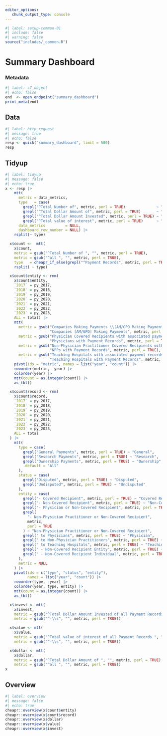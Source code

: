 ```yaml
---
editor_options: 
   chunk_output_type: console
---
```


```r
#| label: setup-common-01
#| include: false
#| warning: false
source("includes/_common.R")
```

# Summary Dashboard {#sec-opendash}

### Metadata

```r
#| label: s7_object
#| echo: false
end  <- open_endpoint("summary_dashboard")
print_meta(end)
```

## Data

```r
#| label: http_request
#| message: true
#| echo: false
resp <- quick("summary_dashboard", limit = 500)
resp
```

## Tidyup

```r
#| label: tidyup
#| message: false
#| echo: true
x <- resp |> 
    mtt(
      metric = data_metrics,
      type   = case(
        grepl("^Total Number of", metric, perl = TRUE)              ~ "count",
        grepl("^Total Dollar Amount of", metric, perl = TRUE)       ~ "dollar",
        grepl("^Total Dollar Amount Invested", metric, perl = TRUE) ~ "invest",
        grepl("^Total value of interest", metric, perl = TRUE)      ~ "value"),
      data_metrics         = NULL,
      dashboard_row_number = NULL) |>
    rsplit(~ type)

  x$count <-  mtt(
    x$count,
    metric = gsub("^Total Number of ", "", metric, perl = TRUE),
    metric = gsub("^all ", "", metric, perl = TRUE),
    type   = cheapr_if_else(grepl("^Payment Records", metric, perl = TRUE), "record", "entity")) |>
    rsplit( ~ type)

  x$count$entity <- rnm(
    x$count$entity,
    `2017` = py_2017,
    `2018` = py_2018,
    `2019` = py_2019,
    `2020` = py_2020,
    `2021` = py_2021,
    `2022` = py_2022,
    `2023` = py_2023,
    ALL = total) |>
    mtt(
      metric = gsub("Companies Making Payments \\(AM/GPO Making Payment\\)",
                    "Companies [AM/GPO] Making Payments", metric, perl = TRUE),
      metric = gsub("Physician Covered Recipients with associated payment records",
                    "Physicians with Payment Records", metric, perl = TRUE),
      metric = gsub("Non-Physician Practitioner Covered Recipients with associated payment records",
                    "NPPs with Payment Records", metric, perl = TRUE),
      metric = gsub("Teaching Hospitals with associated payment records",
                    "Teaching Hospitals with Payment Records", metric, perl = TRUE)) |>
    pivot(ids = "metric", names = list("year", "count")) |>
    roworder(metric, -year) |>
    colorder(year) |>
    mtt(count = as.integer(count)) |>
    as_tbl()

  x$count$record <- rnm(
    x$count$record,
    `2017` = py_2017,
    `2018` = py_2018,
    `2019` = py_2019,
    `2020` = py_2020,
    `2021` = py_2021,
    `2022` = py_2022,
    `2023` = py_2023,
    ALL = total
  ) |>
    mtt(
      type = case(
        grepl("General Payments", metric, perl = TRUE) ~ "General",
        grepl("Research Payments", metric, perl = TRUE) ~ "Research",
        grepl("Ownership Payments", metric, perl = TRUE) ~ "Ownership",
        .default = "All"
      ),
      status = case(
        grepl("Disputed", metric, perl = TRUE) ~ "Disputed",
        grepl("Undisputed", metric, perl = TRUE) ~ "Undisputed"
      ),
      entity = case(
        grepl("- Covered Recipient", metric, perl = TRUE) ~ "Covered Recipient",
        grepl("- Non-Covered Recipient", metric, perl = TRUE) ~ "Non-Covered Recipient",
        grepl("- Physician or Non-Covered Recipient", metric, perl = TRUE) ~ "Physician or Non-Covered Recipient",
        grepl(
          "- Non-Physician Practitioner or Non-Covered Recipient",
          metric,
          perl = TRUE
        ) ~ "Non-Physician Practitioner or Non-Covered Recipient",
        grepl(" to Physicians", metric, perl = TRUE) ~ "Physician",
        grepl(" to Non-Physician Practitioners", metric, perl = TRUE) ~ "Non-Physician Practitioner",
        grepl(" to Teaching Hospitals", metric, perl = TRUE) ~ "Teaching Hospital",
        grepl(" - Non-Covered Recipient Entity", metric, perl = TRUE) ~ "Non-Covered Recipient Entity",
        grepl(" - Non-Covered Recipient Individual", metric, perl = TRUE) ~ "Non-Covered Recipient Individual"
      ),
      metric = NULL
    ) |>
    pivot(ids = c("type", "status", "entity"),
          names = list("year", "count")) |>
    roworder(type, -year) |>
    colorder(year, type, entity) |>
    mtt(count = as.integer(count)) |>
    as_tbl()

  x$invest <- mtt(
    x$invest,
    metric = gsub("^Total Dollar Amount Invested of all Payment Records ", "", metric, perl = TRUE),
    metric = gsub("^-\\s", "", metric, perl = TRUE))

  x$value <- mtt(
    x$value,
    metric = gsub("^Total value of interest of all Payment Records ", "", metric, perl = TRUE),
    metric = gsub("^-\\s", "", metric, perl = TRUE))

  x$dollar <- mtt(
    x$dollar,
    metric = gsub("^Total Dollar Amount of ", "", metric, perl = TRUE),
    metric = gsub("^all ", "", metric, perl = TRUE))
x
```

## Overview

```r
#| label: overview
#| message: false
#| echo: true
cheapr::overview(x$count$entity)
cheapr::overview(x$count$record)
cheapr::overview(x$dollar)
cheapr::overview(x$value)
cheapr::overview(x$invest)
```

